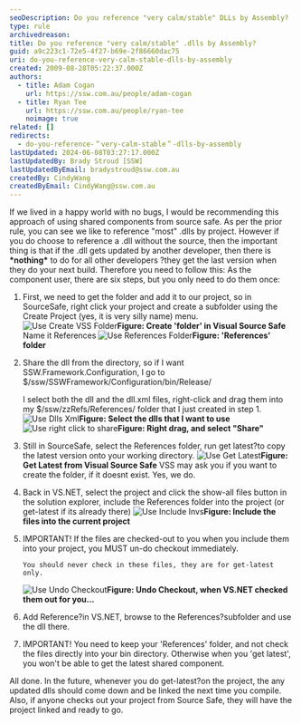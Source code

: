 ```yaml
---
seoDescription: Do you reference "very calm/stable" DLLs by Assembly?
type: rule
archivedreason:
title: Do you reference "very calm/stable" .dlls by Assembly?
guid: a9c223c1-72e5-4f27-b69e-2f86660dac75
uri: do-you-reference-very-calm-stable-dlls-by-assembly
created: 2009-08-28T05:22:37.000Z
authors:
  - title: Adam Cogan
    url: https://ssw.com.au/people/adam-cogan
  - title: Ryan Tee
    url: https://ssw.com.au/people/ryan-tee
    noimage: true
related: []
redirects:
  - do-you-reference-＂very-calm-stable＂-dlls-by-assembly
lastUpdated: 2024-06-08T03:27:17.000Z
lastUpdatedBy: Brady Stroud [SSW]
lastUpdatedByEmail: bradystroud@ssw.com.au
createdBy: CindyWang
createdByEmail: CindyWang@ssw.com.au
---
```


If we lived in a happy world with no bugs, I would be recommending this approach of using shared components from source safe. As per the prior rule, you can see we like to reference "most" .dlls by project.
However if you do choose to reference a .dll without the source, then the important thing is that if the .dll gets updated by another developer, then there is **\*nothing\*** to do for all other developers ?they get the last version when they do your next build. Therefore you need to follow this:
As the component user, there are six steps, but you only need to do them once:

1.  First, we need to get the folder and add it to our project, so in SourceSafe, right click your project and create a subfolder using the Create Project (yes, it is very silly name) menu. ![Use Create VSS Folder](/uploads/rules/do-you-reference-very-calm-stable-dlls-by-assembly/use_createvssfolder.jpg)**Figure: Create 'folder' in Visual Source Safe** Name it References
    ![Use References Folder](/uploads/rules/do-you-reference-very-calm-stable-dlls-by-assembly/use_referencesfolder.jpg)**Figure: 'References' folder**
2.  Share the dll from the directory, so if I want SSW.Framework.Configuration, I go to $/ssw/SSWFramework/Configuration/bin/Release/

    I select both the dll and the dll.xml files, right-click and drag them into my $/ssw/zzRefs/References/ folder that I just created in step 1. ![Use Dlls Xml](/uploads/rules/do-you-reference-very-calm-stable-dlls-by-assembly/use_dllsxml.jpg)**Figure: Select the dlls that I want to use** ![Use right click to share](/uploads/rules/do-you-reference-very-calm-stable-dlls-by-assembly/use_rightclicktoshare.jpg)**Figure: Right drag, and select "Share"**

3.  Still in SourceSafe, select the References folder, run get latest?to copy the latest version onto your working directory.
    ![Use Get Latest](/uploads/rules/do-you-reference-very-calm-stable-dlls-by-assembly/use_getlatest.jpg)**Figure: Get Latest from Visual Source Safe** VSS may ask you if you want to create the folder, if it doesnt exist. Yes, we do.
4.  Back in VS.NET, select the project and click the show-all files button in the solution explorer, include the References folder into the project (or get-latest if its already there)
    ![Use Include Invs](/uploads/rules/do-you-reference-very-calm-stable-dlls-by-assembly/use_includeinvs.jpg)**Figure: Include the files into the current project**
5.  IMPORTANT! If the files are checked-out to you when you include them into your project, you MUST un-do checkout immediately.

        You should never check in these files, they are for get-latest only.

    ![Use Undo Checkout](/uploads/rules/do-you-reference-very-calm-stable-dlls-by-assembly/use_undocheckout.jpg)**Figure: Undo Checkout, when VS.NET checked them out for you...**

6.  Add Reference?in VS.NET, browse to the References?subfolder and use the dll there.
7.  IMPORTANT! You need to keep your 'References' folder, and not check the files directly into your bin directory. Otherwise when you 'get latest', you won't be able to get the latest shared component.

All done. In the future, whenever you do get-latest?on the project, the any updated dlls should come down and be linked the next time you compile. Also, if anyone checks out your project from Source Safe, they will have the project linked and ready to go.
